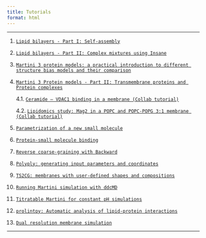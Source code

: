 ```yaml
---
title: Tutorials
format: html
---
```


<hr>

1.  [`Lipid bilayers - Part I: Self-assembly`](LipidsI/index.qmd)

2.  [`Lipid bilayers - Part II: Complex mixtures using Insane`](LipidsII/index.qmd)

3.  [`Martini 3 protein models: a practical introduction to different structure bias models and their comparison`](ProteinsIII/index.qmd)

4.  [`Martini 3 Protein models - Part II: Transmembrane proteins and Protein complexes`](ProteinsII/index.qmd)

    4.1. [`Ceramide — VDAC1 binding in a membrane (Collab tutorial)`](collabtuts/Tutorial1_Ceramide_VDAC1binding.ipynb)

    4.2. [`Lipidomics study: Mag2 in a POPC and POPC-POPG 3:1 membrane (Collab tutorial)`](collabtuts/Tutorial2_Lipidomics_Mag2.ipynb)

6.  [`Parametrization of a new small molecule`](Small_Molecule_Parametrization/index.qmd)

7.  [`Protein-small molecule binding`](Protein_Ligand_Binding/index.qmd)

8.  [`Reverse coarse-graining with Backward`](Backward/index.qmd)

9.  [`Polyply: generating input parameters and coordinates`](Polyply/index.qmd)

10. [`TS2CG: membranes with user-defined shapes and compositions`](TS2CG/index.qmd)

11. [`Running Martini simulation with ddcMD`](ddcMD/index.qmd)

12. [`Titratable Martini for constant pH simulations`](Titratable_Martini/index.qmd)

13. [`prolintpy: Automatic analysis of lipid-protein interactions`](ProLint/index.qmd)

14. [`Dual resolution membrane simulation`](Dual_Resolution_Membrane/index.qmd)

<hr>